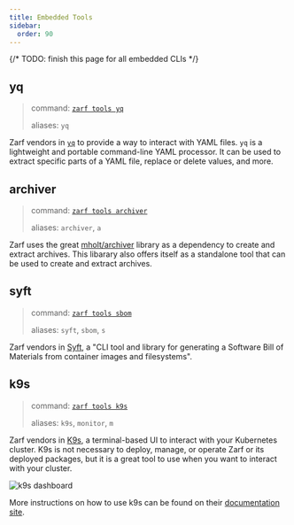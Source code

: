 ```yaml
---
title: Embedded Tools
sidebar:
  order: 90
---
```


{/*
TODO: finish this page for all embedded CLIs
*/}

## yq

> command: [`zarf tools yq`](/commands/zarf_tools_yq)
>
> aliases: `yq`

Zarf vendors in [`yq`](https://github.com/mikefarah/yq/) to provide a way to interact with YAML files.
`yq` is a lightweight and portable command-line YAML processor. It can be used to extract specific parts of a YAML file, replace or delete values, and more.

## archiver

> command: [`zarf tools archiver`](/commands/zarf_tools_archiver)
>
> aliases: `archiver`, `a`

Zarf uses the great [mholt/archiver](https://github.com/mholt/archiver) library as a dependency to create and extract archives. This libarary also offers itself as a standalone tool that can be used to create and extract archives.

## syft

> command: [`zarf tools sbom`](/commands/zarf_tools_sbom)
>
> aliases: `syft`, `sbom`, `s`

Zarf vendors in [Syft](https://github.com/anchore/syft), a "CLI tool and library for generating a Software Bill of Materials from container images and filesystems".

## k9s

> command: [`zarf tools k9s`](/commands/zarf_tools_monitor)
>
> aliases: `k9s`, `monitor`, `m`

Zarf vendors in [K9s](https://k9scli.io/), a terminal-based UI to interact with your Kubernetes cluster. K9s is not necessary to deploy, manage, or operate Zarf or its deployed packages, but it is a great tool to use when you want to interact with your cluster.

![k9s dashboard](../../../assets/dashboard/k9s_dashboard_example.png)

More instructions on how to use k9s can be found on their [documentation site](https://k9scli.io/topics/commands/).
